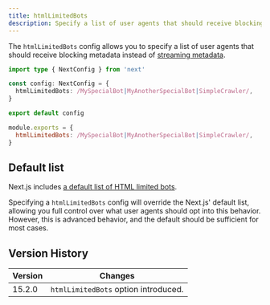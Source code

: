 ```yaml
---
title: htmlLimitedBots
description: Specify a list of user agents that should receive blocking metadata.
---
```


The `htmlLimitedBots` config allows you to specify a list of user agents that should receive blocking metadata instead of [streaming metadata](/docs/app/api-reference/functions/generate-metadata#streaming-metadata).

```ts filename="next.config.ts" switcher
import type { NextConfig } from 'next'

const config: NextConfig = {
  htmlLimitedBots: /MySpecialBot|MyAnotherSpecialBot|SimpleCrawler/,
}

export default config
```

```js filename="next.config.js" switcher
module.exports = {
  htmlLimitedBots: /MySpecialBot|MyAnotherSpecialBot|SimpleCrawler/,
}
```

## Default list

Next.js includes [a default list of HTML limited bots](https://github.com/vercel/next.js/blob/canary/packages/next/src/shared/lib/router/utils/html-bots.ts).

Specifying a `htmlLimitedBots` config will override the Next.js' default list, allowing you full control over what user agents should opt into this behavior. However, this is advanced behavior, and the default should be sufficient for most cases.

## Version History

| Version | Changes                              |
| ------- | ------------------------------------ |
| 15.2.0  | `htmlLimitedBots` option introduced. |
